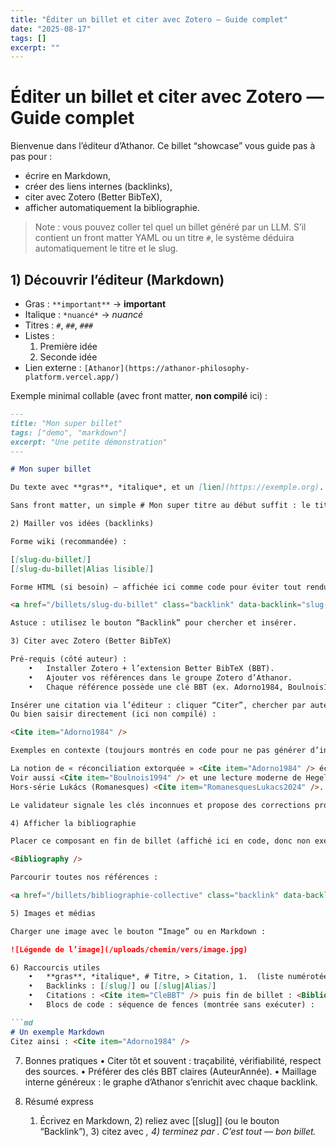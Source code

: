 ```yaml
---
title: "Éditer un billet et citer avec Zotero — Guide complet"
date: "2025-08-17"
tags: []
excerpt: ""
---
```


# Éditer un billet et citer avec Zotero — Guide complet

Bienvenue dans l’éditeur d’Athanor. Ce billet “showcase” vous guide pas à pas pour :
- écrire en Markdown,
- créer des liens internes (backlinks),
- citer avec Zotero (Better BibTeX),
- afficher automatiquement la bibliographie.

> Note : vous pouvez coller tel quel un billet généré par un LLM. S’il contient un front matter YAML ou un titre `#`, le système déduira automatiquement le titre et le slug.

## 1) Découvrir l’éditeur (Markdown)

- Gras : `**important**` → **important**  
- Italique : `*nuancé*` → *nuancé*  
- Titres : `#`, `##`, `###`  
- Listes :
  1. Première idée
  2. Seconde idée
- Lien externe : `[Athanor](https://athanor-philosophy-platform.vercel.app/)`

Exemple minimal collable (avec front matter, **non compilé** ici) :
```md
---
title: "Mon super billet"
tags: ["demo", "markdown"]
excerpt: "Une petite démonstration"
---

# Mon super billet

Du texte avec **gras**, *italique*, et un [lien](https://exemple.org).

Sans front matter, un simple # Mon super titre au début suffit : le titre et le slug seront inférés.

2) Mailler vos idées (backlinks)

Forme wiki (recommandée) :

[[slug-du-billet]]
[[slug-du-billet|Alias lisible]]

Forme HTML (si besoin) — affichée ici comme code pour éviter tout rendu :

<a href="/billets/slug-du-billet" class="backlink" data-backlink="slug-du-billet">Alias lisible</a>

Astuce : utilisez le bouton “Backlink” pour chercher et insérer.

3) Citer avec Zotero (Better BibTeX)

Pré-requis (côté auteur) :
	•	Installer Zotero + l’extension Better BibTeX (BBT).
	•	Ajouter vos références dans le groupe Zotero d’Athanor.
	•	Chaque référence possède une clé BBT (ex. Adorno1984, Boulnois1994, Brandom2019).

Insérer une citation via l’éditeur : cliquer “Citer”, chercher par auteur/titre/année/clé, insérer.
Ou bien saisir directement (ici non compilé) :

<Cite item="Adorno1984" />

Exemples en contexte (toujours montrés en code pour ne pas générer d’indice) :

La notion de « réconciliation extorquée » <Cite item="Adorno1984" /> éclaire le propos.
Voir aussi <Cite item="Boulnois1994" /> et une lecture moderne de Hegel <Cite item="Brandom2019" />.
Hors-série Lukács (Romanesques) <Cite item="RomanesquesLukacs2024" />.

Le validateur signale les clés inconnues et propose des corrections proches. L’éditeur affiche aussi la clé BBT pour vérification.

4) Afficher la bibliographie

Placer ce composant en fin de billet (affiché ici en code, donc non exécuté) :

<Bibliography />

Parcourir toutes nos références :

<a href="/billets/bibliographie-collective" class="backlink" data-backlink="bibliographie-collective">Index bibliographique</a>

5) Images et médias

Charger une image avec le bouton “Image” ou en Markdown :

![Légende de l’image](/uploads/chemin/vers/image.jpg)

6) Raccourcis utiles
	•	**gras**, *italique*, # Titre, > Citation, 1.  (liste numérotée)
	•	Backlinks : [[slug]] ou [[slug|Alias]]
	•	Citations : <Cite item="CleBBT" /> puis fin de billet : <Bibliography />
	•	Blocs de code : séquence de fences (montrée sans exécuter) :

```md
# Un exemple Markdown
Citez ainsi : <Cite item="Adorno1984" />
```

7) Bonnes pratiques
	•	Citer tôt et souvent : traçabilité, vérifiabilité, respect des sources.
	•	Préférer des clés BBT claires (AuteurAnnée).
	•	Maillage interne généreux : le graphe d’Athanor s’enrichit avec chaque backlink.

8) Résumé express
	1.	Écrivez en Markdown, 2) reliez avec [[slug]] (ou le bouton “Backlink”), 3) citez avec <Cite item="..." />, 4) terminez par <Bibliography />.
C’est tout — bon billet.